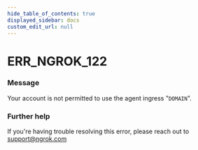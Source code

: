 ```yaml
---
hide_table_of_contents: true
displayed_sidebar: docs
custom_edit_url: null
---
```



# ERR_NGROK_122

### Message

Your account is not permitted to use the agent ingress "`DOMAIN`".

### Further help

If you're having trouble resolving this error, please reach out to [support@ngrok.com](mailto:support@ngrok.com?subject=Help%20with%20ERR_NGROK_122)

<ErrorDetails error="err_ngrok_122" />
